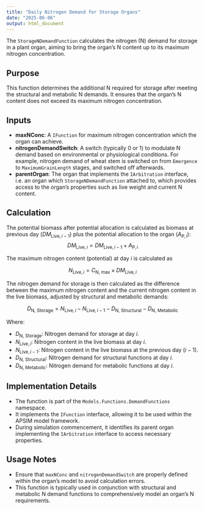 ```yaml
---
title: "Daily Nitrogen Demand for Storage Organs"
date: "2025-06-06"
output: html_document
---
```



The `StorageNDemandFunction` calculates the nitrogen (N) demand for storage in a plant organ, aiming to bring the organ's N content up to its maximum nitrogen concentration.

## Purpose

This function determines the additional N required for storage after meeting the structural and metabolic N demands. It ensures that the organ's N content does not exceed its maximum nitrogen concentration.

## Inputs

- **maxNConc**: A `IFunction` for maximum nitrogen concentration which the organ can achieve.
- **nitrogenDemandSwitch**: A switch (typically 0 or 1) to modulate N demand based on environmental or physiological conditions. For example, nitrogen demand of wheat stem is switched on from `Emergence` to `MaximumGrainLength` stages, and switched off afterwards.
- **parentOrgan**: The organ that implements the `IArbitration` interface, i.e. an organ which `StorageNDemandFunction` attached to, which provides access to the organ's properties such as live weight and current N content.

## Calculation

The potential biomass after potential allocation is calculated as biomass at previous day ($DM_{\text{Live}, i-1}$) plus the potential allocation to the organ ($A_{\text{P}, i}$):
$$
DM_{\text{Live}, i} = DM_{\text{Live}, i-1} + A_{\text{P}, i}
$$

The maximum nitrogen content (potential) at day $i$ is calculated as 

$$
N_{\text{Live}, i} = C_{\text{N, max}} \times DM_{\text{Live}, i}
$$



The nitrogen demand for storage is then calculated as the difference between the maximum nitrogen content and the current nitrogen content in the live biomass, adjusted by structural and metabolic demands:


$$
D_{\text{N, Storage}} = N_{\text{Live}, i} - N_{\text{Live}, i-1} - D_{\text{N, Structural}} - D_{\text{N, Metabolic}}
$$

Where:

* $D_{\text{N, Storage}}$: Nitrogen demand for storage at day $i$.
* $N_{\text{Live}, i}$: Nitrogen content in the live biomass at day $i$.
* $N_{\text{Live}, i-1}$: Nitrogen content in the live biomass at the previous day ($i-1$). 
* $D_{\text{N, Structural}}$: Nitrogen demand for structural functions at day $i$.
* $D_{\text{N, Metabolic}}$: Nitrogen demand for metabolic functions at day $i$. 

## Implementation Details

- The function is part of the `Models.Functions.DemandFunctions` namespace.
- It implements the `IFunction` interface, allowing it to be used within the APSIM model framework.
- During simulation commencement, it identifies its parent organ implementing the `IArbitration` interface to access necessary properties.

## Usage Notes

- Ensure that `maxNConc` and `nitrogenDemandSwitch` are properly defined within the organ's model to avoid calculation errors.
- This function is typically used in conjunction with structural and metabolic N demand functions to comprehensively model an organ's N requirements.
